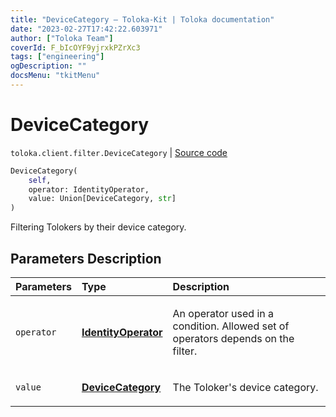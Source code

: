 ```yaml
---
title: "DeviceCategory — Toloka-Kit | Toloka documentation"
date: "2023-02-27T17:42:22.603971"
author: ["Toloka Team"]
coverId: F_bIcOYF9yjrxkPZrXc3
tags: ["engineering"]
ogDescription: ""
docsMenu: "tkitMenu"
---
```


# DeviceCategory
`toloka.client.filter.DeviceCategory` | [Source code](https://github.com/Toloka/toloka-kit/blob/v1.1.4/src/client/filter.py#L508)

```python
DeviceCategory(
    self,
    operator: IdentityOperator,
    value: Union[DeviceCategory, str]
)
```

Filtering Tolokers by their device category.

## Parameters Description

| Parameters | Type | Description |
| :----------| :----| :-----------|
`operator`|**[IdentityOperator](/docs/toloka-kit/reference/toloka.client.primitives.operators.IdentityOperator)**|<p>An operator used in a condition. Allowed set of operators depends on the filter.</p>
`value`|**[DeviceCategory](/docs/toloka-kit/reference/toloka.client.filter.DeviceCategory.DeviceCategory)**|<p>The Toloker&#x27;s device category.</p>